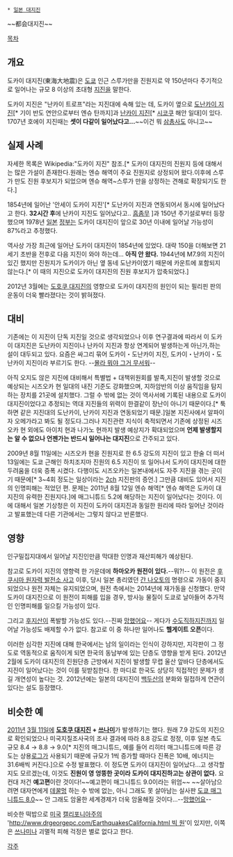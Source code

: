  * [[일본 대지진]]
~~都会대지진~~

[[목차]]

== 개요 ==
도카이 대지진(東海大地震)은 [[도쿄]] 인근 스루가만을 진원지로 약 150년마다 주기적으로 일어나는 규모 8 이상의 초대형 [[지진]]을 말한다. 

도카이 지진은 "난카이 트로프"라는 지진대에 속해 있는 데, 도카이 옆으로 [[도난카이 지진]][* 기이 반도 연안으로부터 엔슈 탄까지]과 [[난카이 지진]][* [[시코쿠]] 해안 일대]이 있다. 1707년 호에이 지진때는 '''셋이 다같이 일어났다고...'''~~이건 뭐 [[삼총사]]도 아니고~~

== 실제 사례 ==
자세한 목록은 Wikipedia:"도카이 지진" 참조.[* 도카이 대지진의 진원지 등에 대해서는 많은 가설이 존재한다.원래는 엔슈 해역이 주요 진원지로 상정되어 왔다.이후에 스루가 만도 진원 후보지가 되었으며 엔슈 해역~스루가 만을 상정하는 견해로 확장되기도 한다.]

1854년에 일어난 '안세이 도카이 지진'[* 도난카이 지진과 연동되어서 동시에 일어났다고 한다. '''32시간 후'''에 난카이 지진도 일어났다고.. [[흠좀무]] ]과 150년 주기설로부터 등장했으며 1978년 [[일본]] [[정부]]는 도카이 대지진이 앞으로 30년 이내에 일어날 가능성이 87%라고 추정했다. 

역사상 가장 최근에 일어난 도카이 대지진이 1854년에 있었다. 대략 150을 더해보면 21세기 초반을 전후로 다음 지진이 와야 하는데... '''아직 안 왔다.''' 1944년에 M7.9의 지진이 있긴 했지만 진원지가 도카이가 아닌 옆 동네 도난카이였기 때문에 카운트에 포함되지 않는다.[* 이 때의 지진으로 도카이 대지진의 진원 후보지가 압축되었다.]

2012년 3월에는 [[도호쿠 대지진]]의 영향으로 도카이 대지진의 원인이 되는 필리핀 판의 운동이 더욱 빨라졌다는 것이 밝혀졌다.

== 대비 ==
기존에는 이 지진이 단독 지진일 것으로 생각되었으나 이후 연구결과에 따라서 이 도카이 대지진은 도난카이 지진이나 난카이 지진과 항상 연계되어 발생하는게 아닌가,하는 설이 대두되고 있다. 요즘은 싸그리 묶어 도카이・도난카이 지진, 도카이・난카이・도난카이 지진이라 부르기도 한다.  --[[몰라 뭐야 그거 무서워]]--

아직 오지도 않은 지진에 대비해서 특별법 + 대책위원회를 발족,지진이 발생할 것으로 예상되는 시즈오카 현 일대의 내진 기준도 강화했으며, 지하암반의 이상 움직임을 탐지하는 장치를 21곳에 설치했다. 그럴 수 밖에 없는 것이 역사서에 기록된 내용으로 도카이 대지진이었다고 추정되는 역대 지진들의 위력이 한결같이 장난이 아니기 때문이다.[* 툭하면 같은 지진대의 도난카이, 난카이 지진과 연동되었기 때문.]일본 지진사에서 알파이자 오메가라고 봐도 될 정도다.그러나 지진관련 지식이 축적되면서 기존에 상정된 시즈오카 현 외에도 아이치 현과 나가노 현까지 발생 예상지가 확대되었으며 '''언제 발생할지는 알 수 없으나 언젠가는 반드시 일어나는 대지진'''으로 간주되고 있다.

2009년 8월 11일에는 시즈오카 현을 진원지로 한 6.5 강도의 지진이 있고 한술 더 떠서 13일에는 도쿄 근해인 하치조지마 진원의 6.5 지진이 또 일어나서 도카이 대지진에 대한 두려움을 더욱 증폭 시켰다. 다행이도 시즈오카는 일본내에서도 자주 지진을 겪는 곳이기 때문에[* 3~4회 정도는 일상이라는 [[2ch]] 지진판의 증언.] 그만큼 대비도 있어서 지진의 인명피해는 적었던 편. 문제는 2011년 8월 12일 엔슈 해역[* 엔슈 해역은 도카이 대지진의 유력한 진원지다.]에 매그니튜드 5.2에 해당하는 지진이 일어났다는 것이다. 이에 대해서 일본 기상청은 이 지진이 도카이 대지진과 동일한 원리에 따라 일어난 것이라고 발표했는데 다른 기관에서는 그렇지 않다고 반론했다.

== 영향 ==
인구밀집지대에서 일어날 지진인만큼 막대한 인명과 재산피해가 예상된다. 

참고로 도카이 지진의 영향력 한 가운데에 '''하마오카 원전이 있다.'''--뭐?!-- 이 원전은 [[후쿠시마 원자력 발전소 사고]] 이후, 당시 일본 총리였던 [[간 나오토]]의 명령으로 가동이 중지되었으나 원전 자체는 유지되었으며, 원전 측에서는 2014년에 재가동을 신청했다. 만약 도카이 대지진으로 이 원전이 피해를 입을 경우, 방사능 물질이 도쿄로 날아들어 추가적인 인명피해를 일으킬 가능성이 있다. 

그리고 [[후지산]]이 폭발할 가능성도 있다.--진짜 [[망했어요]]-- 게다가 [[수도직하지진]]까지 일어날 가능성도 배제할 수가 없다. 참고로 이 중 하나만 일어나도 '''헬게이트 오픈'''이다.

이러한 심각한 지진에 대해 한국에서는 남의 일이라는 인식이 강하지만, 지각판이 그 정도로 역동적으로 움직이게 되면 한국의 동남부에 있는 단층도 영향을 받게 된다. 2012년 2월에 도카이 대지진의 진원단층 근방에서 지진이 발생할 무렵 울산 앞바다 단층에서도 지진이 일어났다는 것이 이를 뒷받침한다. 한 마디로 한국도 상당히 직접적인 문제가 생길 개연성이 높다는 것. 2012년에는 일본의 대지진이 [[백두산]]의 분화와 밀접하게 연관이 있다는 설도 등장했다.

== 비슷한 예 ==
[[2011년]] [[3월 11일]]에 '''[[도호쿠 대지진]] + [[쓰나미]]'''가 발생하기는 했다. 원래 7.9 강도의 지진으로 확인되었으나 미국지질조사국의 조사 결과에 따라 8.8 강도로 정정, 이후 일본 측도 규모 8.4 → 8.8 → 9.0[* 지진의 매그니튜드, 예를 들어 리히터 매그니튜드에 따른 강도는 상용[[로그]]가 사용되기 때문에 규모가 1씩 증가할 때마다 진폭은 10배, 에너지는 31.6배씩 커진다.]으로 수정 발표했다. 이 정도면 도카이 대지진이 일어났다...고 생각할지도 모르겠는데, 이것도 '''진원이 영 엉뚱한 곳이라 도카이 대지진하고는 상관이 없다.''' 요컨대 저건 '''예고편'''이란 것이다!~~예고편이 매그니튜드 9.0이라는 위엄~~ ~~살아남으려면 대자연에게 [[데꿀멍]] 하는 수 밖에 없는, 아니 그래도 못 살아남는 실사판 [[도쿄 매그니튜드 8.0]]~~
안 그래도 암울한 세계경제가 더욱 암울해질 것이다...--[[망했어요]]--

비슷한 떡밥으로 [[미국]] [[캘리포니아]]주의 '[[http://www.drgeorgepc.com/EarthquakesCalifornia.html 빅 원]]'이 있지만, 이쪽은 [[쓰나미]]나 괴멸적 피해 걱정은 별로 없다고 한다.

[[각주]]
